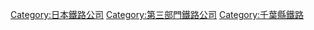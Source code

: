 {{DEFAULTSORT:Izumi}}
[[Category:日本鐵路公司|Category:日本鐵路公司]]
[[Category:第三部門鐵路公司|Category:第三部門鐵路公司]]
[[Category:千葉縣鐵路|Category:千葉縣鐵路]]